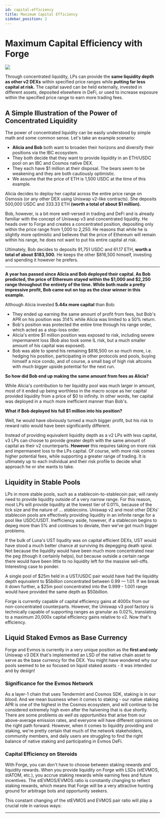 ```yaml
---
id: capital-efficiency
title: Maximum Capital Efficiency
sidebar_position: 2
---
```


# Maximum Capital Efficiency with Forge

<img src="/animations/capital-efficiency.webp" class="w-full mt-8"/>

Through concentrated liquidity, LPs can provide the <strong>same liquidity depth as other v2 DEXs</strong> within specified price ranges while <strong>putting far less capital at risk.</strong> The capital saved can be held externally, invested in different assets, deposited elsewhere in DeFi, or used to increase exposure within the specified price range to earn more trading fees.

## A Simple Illustration of the Power of Concentrated Liquidity

The power of concentrated liquidity can be easily understood by simple math and some common sense. Let's take an example scenario:

- <b>Alicia and Bob</b> both want to broaden their horizons and diversify their positions via the IBC ecosystem. 
- They both decide that they want to provide liquidity in an ETH/USDC pool on an IBC and Cosmos native DEX. 
- They each have $1 million at their disposal. The bears seem to be weakening and they are both cautiously optimistic.
- We assume that the price of ETH is 1,500 USDC at the time of this example.

Alicia decides to deploy her capital across the entire price range on Osmosis (or any other DEX using Uniswap v2-like contracts). She deposits 500,000 USDC and 333.33 ETH <b>(worth a total of about $1 million).</b>

Bob, however, is a bit more well-versed in trading and DeFi and is already familiar with the concept of Uniswap v3 and concentrated liquidity. He heads over to Forge and creates a concentrated position, depositing only within the price range from 1,000 to 2,250. He reasons that while he is slightly more optimistic and believes that the price of Ethereum will remain within his range, he does not want to put his entire capital at risk. 

Ultimately, Bob decides to deposits 91,751 USDC and 61.17 ETH, <b>worth a total of about $183,500.</b> He keeps the other $816,500 himself, investing and spending it however he prefers.

---

<b>A year has passed since Alicia and Bob deployed their capital. As Bob predicted, the price of Ethereum stayed within the $1,000 and $2,250 range throughout the entirety of the time. While both  made a pretty impressive profit, Bob came out on top as the clear winner in this example.</b>

Although Alicia invested <b>5.44x more capital</b> than Bob:

- They ended up earning the same amount of profit from fees, but Bob's APR on his position was 314% while Alicia was limited to a 50% return.
- Bob's position was protected the entire time through his range order, which acted as a stop-loss order.
- Alicia's entire $1 million position was exposed to risk, including severe impermanent loss (Bob also took some IL risk, but a much smaller amount of his capital was exposed).
- Bob was able to spend his remaining $816,500 on so much more, i.e. hedging his position, participating in other protocols and pools, buying himself a nice condo, and of course, a small bag of high risk altcoins with much bigger upside potential for the next run.    

<p class="mt-8"><b>So how did Bob end up making the same amount from fees as Alicia?</b></p>

While Alicia's contribution to her liquidity pool was much larger in amount, most of it ended up being worthless in the macro scope as her capital provided liquidity from a price of $0 to infinity. In other words, her capital was deployed in a much more inefficient manner than Bob's. 

<p class="mt-8"><b>What if Bob deployed his full $1 million into his position?</b></p>

Well, he would have obviously turned a much bigger profit, but his risk to reward ratio would have been significantly different. 

Instead of providing equivalent liquidity depth as a v2 LPs with less capital, v3 LPs can choose to provide greater depth with the same amount of capital as their v2 counterparts. <b>However</b> this requires taking on more risk and impermanent loss to the LPs capital. Of course, with more risk comes higher potential fees, while supporting a greater range of trading. It is ultimately up to each individual and their risk profile to decide what approach he or she wants to take. 

## Liquidity in Stable Pools

LPs in more stable pools, such as a stablecoin-to-stablecoin pair, will rarely need to provide liquidity outside of a very narrow range. For this reason, most LPs will provide liquidity at the lowest tier of 0.01%, because of the tick size and the nature of ... *stable*coins. Uniswap v2 and most other DEXs' stablecoin pools are effectively providing liquidity in an infinite range for a pool like USDC/USDT. Inefficiency aside, however, if a stablecoin begins to depeg more than 5% and continues to deviate, then we've got much bigger problems. 

If the bulk of Luna's UST liqudity was on capital efficient DEXs, UST would have stood a much better chance at surviving its depegging death spiral. Not because the liquidity would have been much more concentrated near the peg (though it certainly helps), but because outside a certain range there would have been little to no liquidity left for the massive sell-offs. Interesting case to ponder.

A single pool of $25m held in a UST/USDC pair would have had the liquidity depth equivalent to $5*billion* concentrated between 0.99 — 1.01. If we break it down further, a $25m pool concentrated into the 0.999 - 1.001 range would have provided the same depth as $50*billion.*

Forge is currently capable of capital efficiency gains at 4000x from our non-concentrated counterparts. However, the Uniswap v3 pool factory is technically capable of supporting ranges as granular as 0.02%, translating to a maximum 20,000x capital efficiency gains relative to v2. Now that's efficiency.

## Liquid Staked Evmos as Base Currency

Forge and Evmos is currently in a very unique position as the **first and only** Uniswap v3 DEX that's implemented an LSD of the native chain asset to serve as the base currency for the DEX. You might have wondered why our pools seemed to be so focused on liquid staked assets - it was intended and by design!

### Significance for the Evmos Network

As a layer-1 chain that uses Tendermint and Cosmos SDK, staking is in our blood. And we mean business when it comes to staking - our native staking APR is one of the highest in the Cosmos ecosystem, and will continue to be considered extremely high even after the halvening that is due shortly. There are some problems *as well as opportunities* that arise from our above-average emission rates, and everyone will have different opinions on the right path forward. However, when it comes to liquidity providing and staking, we're pretty certain that much of the network stakeholders, community members, and daily users are struggling to find the right balance of native staking and participating in Evmos DeFi. 

### Capital Efficiency on Steroids 

With Forge, you can don't have to choose between staking rewards and liquidity rewards. When you provide liquidity on Forge with LSDs (stEVMOS, stATOM, etc.), you accrue staking rewards while earning fees and future incentives. The stEVMOS/EVMOS ratio is constantly changing to reflect staking rewards, which means that Forge will be a very attractive hunting ground for arbitrage bots and opportunity seekers. 

This constant changing of the stEVMOS and EVMOS pair ratio will play a crucial role in various ways:

---

[^1]: Tick interval refers to the area of price space between two nearest active ticks